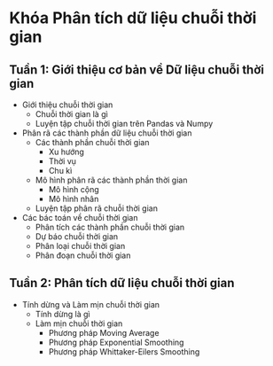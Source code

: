 
# Khóa Phân tích dữ liệu chuỗi thời gian

## Tuần 1: Giới thiệu cơ bản về Dữ liệu chuỗi thời gian

- Giới thiệu chuỗi thời gian
    - Chuỗi thời gian là gì
    - Luyện tập chuỗi thời gian trên Pandas và Numpy
- Phân rã các thành phần dữ liệu chuỗi thời gian
    - Các thành phần chuỗi thời gian
        - Xu hướng
        - Thời vụ
        - Chu kì
    - Mô hình phân rã các thành phần thời gian
        - Mô hình cộng
        - Mô hình nhân
    - Luyện tập phân rã chuỗi thời gian
- Các bác toán về chuỗi thời gian
    - Phân tích các thành phần chuỗi thời gian
    - Dự báo chuỗi thời gian
    - Phân loại chuỗi thời gian
    - Phân đoạn chuỗi thời gian

## Tuần 2: Phân tích dữ liệu chuỗi thời gian

- Tính dừng và Làm mịn chuỗi thời gian
    - Tính dừng là gì
    - Làm mịn chuỗi thời gian
        - Phương pháp Moving Average
        - Phương pháp Exponential Smoothing
        - Phương pháp Whittaker-Eilers Smoothing